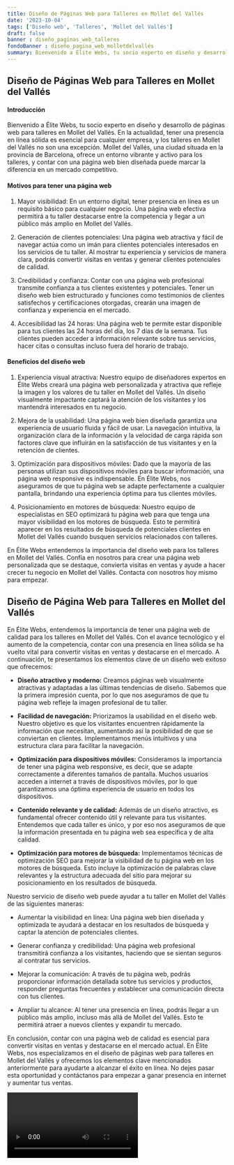 ```yaml
---
title: Diseño de Páginas Web para Talleres en Mollet del Vallés
date: '2023-10-04'
tags: ['Diseño web', 'Talleres', 'Mollet del Vallés']
draft: false
banner : diseño_paginas_web_talleres
fondoBanner : diseño_pagina_web_molletdelvallés
summary: Bienvenido a Élite Webs, tu socio experto en diseño y desarrollo de páginas web para talleres en Mollet del Vallés. En la actualidad, tener una presencia en línea sólida es esencial para cualquier empresa, y los talleres en Mollet del Vallés no son una excepción. Mollet del Vallés, una ciudad situada en la provincia de Barcelona, ofrece un entorno vibrante y activo para los talleres, y contar con una página web bien diseñada puede marcar la diferencia en un mercado competitivo.
---
```


## Diseño de Páginas Web para Talleres en Mollet del Vallés

#### Introducción

Bienvenido a Élite Webs, tu socio experto en diseño y desarrollo de páginas web para talleres en Mollet del Vallés. En la actualidad, tener una presencia en línea sólida es esencial para cualquier empresa, y los talleres en Mollet del Vallés no son una excepción. Mollet del Vallés, una ciudad situada en la provincia de Barcelona, ofrece un entorno vibrante y activo para los talleres, y contar con una página web bien diseñada puede marcar la diferencia en un mercado competitivo.

#### Motivos para tener una página web

1. Mayor visibilidad:  En un entorno digital, tener presencia en línea es un requisito básico para cualquier negocio. Una página web efectiva permitirá a tu taller destacarse entre la competencia y llegar a un público más amplio en Mollet del Vallés.

2. Generación de clientes potenciales: Una página web atractiva y fácil de navegar actúa como un imán para clientes potenciales interesados en los servicios de tu taller. Al mostrar tu experiencia y servicios de manera clara, podrás convertir visitas en ventas y generar clientes potenciales de calidad.

3. Credibilidad y confianza: Contar con una página web profesional transmite confianza a tus clientes existentes y potenciales. Tener un diseño web bien estructurado y funciones como testimonios de clientes satisfechos y certificaciones otorgadas, crearán una imagen de confianza y experiencia en el mercado.

4. Accesibilidad las 24 horas: Una página web te permite estar disponible para tus clientes las 24 horas del día, los 7 días de la semana. Tus clientes pueden acceder a información relevante sobre tus servicios, hacer citas o consultas incluso fuera del horario de trabajo.

#### Beneficios del diseño web

1. Experiencia visual atractiva: Nuestro equipo de diseñadores expertos en Élite Webs creará una página web personalizada y atractiva que refleje la imagen y los valores de tu taller en Mollet del Vallés. Un diseño visualmente impactante captará la atención de los visitantes y los mantendrá interesados en tu negocio.

2. Mejora de la usabilidad: Una página web bien diseñada garantiza una experiencia de usuario fluida y fácil de usar. La navegación intuitiva, la organización clara de la información y la velocidad de carga rápida son factores clave que influirán en la satisfacción de tus visitantes y en la retención de clientes.

3. Optimización para dispositivos móviles: Dado que la mayoría de las personas utilizan sus dispositivos móviles para buscar información, una página web responsive es indispensable. En Élite Webs, nos aseguramos de que tu página web se adapte perfectamente a cualquier pantalla, brindando una experiencia óptima para tus clientes móviles.

4. Posicionamiento en motores de búsqueda: Nuestro equipo de especialistas en SEO optimizará tu página web para que tenga una mayor visibilidad en los motores de búsqueda. Esto te permitirá aparecer en los resultados de búsqueda de potenciales clientes en Mollet del Vallés cuando busquen servicios relacionados con talleres.

En Élite Webs entendemos la importancia del diseño web para los talleres en Mollet del Vallés. Confía en nosotros para crear una página web personalizada que se destaque, convierta visitas en ventas y ayude a hacer crecer tu negocio en Mollet del Vallés. Contacta con nosotros hoy mismo para empezar.

<GifSeo />

<Cta />

## Diseño de Página Web para Talleres en Mollet del Vallés

En Élite Webs, entendemos la importancia de tener una página web de calidad para los talleres en Mollet del Vallés. Con el avance tecnológico y el aumento de la competencia, contar con una presencia en línea sólida se ha vuelto vital para convertir visitas en ventas y destacarse en el mercado. A continuación, te presentamos los elementos clave de un diseño web exitoso que ofrecemos:

- **Diseño atractivo y moderno:** Creamos páginas web visualmente atractivas y adaptadas a las últimas tendencias de diseño. Sabemos que la primera impresión cuenta, por lo que nos aseguramos de que tu página web refleje la imagen profesional de tu taller.

- **Facilidad de navegación:** Priorizamos la usabilidad en el diseño web. Nuestro objetivo es que los visitantes encuentren rápidamente la información que necesitan, aumentando así la posibilidad de que se conviertan en clientes. Implementamos menús intuitivos y una estructura clara para facilitar la navegación.

- **Optimización para dispositivos móviles:** Consideramos la importancia de tener una página web responsive, es decir, que se adapte correctamente a diferentes tamaños de pantalla. Muchos usuarios acceden a internet a través de dispositivos móviles, por lo que garantizamos una óptima experiencia de usuario en todos los dispositivos.

- **Contenido relevante y de calidad:** Además de un diseño atractivo, es fundamental ofrecer contenido útil y relevante para tus visitantes. Entendemos que cada taller es único, y por eso nos aseguramos de que la información presentada en tu página web sea específica y de alta calidad.

- **Optimización para motores de búsqueda:** Implementamos técnicas de optimización SEO para mejorar la visibilidad de tu página web en los motores de búsqueda. Esto incluye la optimización de palabras clave relevantes y la estructura adecuada del sitio para mejorar su posicionamiento en los resultados de búsqueda.

Nuestro servicio de diseño web puede ayudar a tu taller en Mollet del Vallés de las siguientes maneras:

- Aumentar la visibilidad en línea: Una página web bien diseñada y optimizada te ayudará a destacar en los resultados de búsqueda y captar la atención de potenciales clientes.

- Generar confianza y credibilidad: Una página web profesional transmitirá confianza a los visitantes, haciendo que se sientan seguros al contratar tus servicios.

- Mejorar la comunicación: A través de tu página web, podrás proporcionar información detallada sobre tus servicios y productos, responder preguntas frecuentes y establecer una comunicación directa con tus clientes.

- Ampliar tu alcance: Al tener una presencia en línea, podrás llegar a un público más amplio, incluso más allá de Mollet del Vallés. Esto te permitirá atraer a nuevos clientes y expandir tu mercado.

En conclusión, contar con una página web de calidad es esencial para convertir visitas en ventas y destacarse en el mercado actual. En Élite Webs, nos especializamos en el diseño de páginas web para talleres en Mollet del Vallés y ofrecemos los elementos clave mencionados anteriormente para ayudarte a alcanzar el éxito en línea. No dejes pasar esta oportunidad y contáctanos para empezar a ganar presencia en internet y aumentar tus ventas.

<Video />

<CtaBot job='Talleres' city='Mollet del Vallés'/>

<Gmaps query='Mollet del Vallés+españa+maps' />